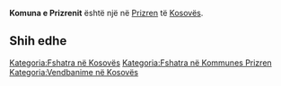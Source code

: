 {{Fshat në 
 | Emri                = Komuna e Prizrenit
 | EmriAlt                = 
 | NAME_SHORT_FORM=      Prizren
 | NAME_GENERIC=      Komuna
 | NAME_SORT_NAME_RO=      KOMUNAEPRIZRENIT
 | FULL_NAME_RO = Komuna e Prizrenit
 | FULL_NAME_ND_RO=Komuna e Prizrenit
 | SORT_NAME_RG=PRIZRENIT KOMUNAE
 | FULL_NAME_RG=Prizrenit, Komuna e
 | FULL_NAME_ND_RG=Prizrenit, Komuna e
 | SRP_NAME_SHORT_FORM=      
 | SRP_NAME_GENERIC=      
 | SRP_NAME_SORT_NAME_RO=      
 | SRP_FULL_NAME_RO = 
 | SRP_FULL_NAME_ND_RO=
 | SRP_SORT_NAME_RG=
 | SRP_FULL_NAME_RG=
 | SRP_FULL_NAME_ND_RG=
 | Emri (Rasa dhanore) = 
 | Figura              = 
 | Shteti              = Kosovo
 | Komuna              = Prizren
 | Kodi postar         = 
 | Sipërfaqja          = 

 | Popullsia           = 

 | Regj. i popullsisë  = 
 | Dend. e popullsisë  = 
 | Faqja zyrtare       = 
 <!--- Koordinatat ----> 
 | Gjerësia            = 42.233333
 | Gjatësia            = 20.733333
 | Lartësia            = 
}}
'''Komuna e Prizrenit''' është një [[]] në [[Prizren]] të [[Kosovës]].

<!-- == Gjeografia == -->
<!-- == Historia == -->
<!-- == Demografia == -->
== Shih edhe ==
{{Komuna Prizren}}
{{Kosovo-Administrata-Cung}}

[[Kategoria:Fshatra në Kosovës]]
[[Kategoria:Fshatra në Kommunes Prizren]]
[[Kategoria:Vendbanime në Kosovës]]